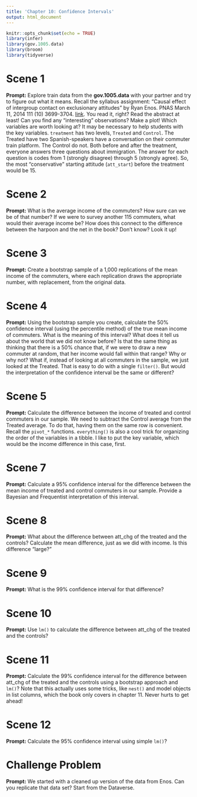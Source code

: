 ```yaml
---
title: 'Chapter 10: Confidence Intervals'
output: html_document
---
```


```r
knitr::opts_chunk$set(echo = TRUE)
library(infer)
library(gov.1005.data)
library(broom)
library(tidyverse)
```

# Scene 1

**Prompt:** Explore train data from the **gov.1005.data** with your partner and try to figure out what it means. Recall the syllabus assignment: "Causal effect of intergroup contact on exclusionary attitudes" by Ryan Enos. PNAS March 11, 2014 111 (10) 3699-3704. [link](https://www.pnas.org/content/pnas/111/10/3699.full.pdf%20). You read it, right? Read the abstract at least! Can you find any "interesting" observations? Make a plot! Which variables are worth looking at? It may be necessary to help students with the key variables. `treatment` has two levels, `Treated` and `Control`. The Treated have two Spanish-speakers have a conversation on their commuter train platform. The Control do not. Both before and after the treatment, everyone answers three questions about immigration. The answer for each question is codes from 1 (strongly disagree) through 5 (strongly agree). So, the most "conservative" starting attitude (`att_start`) before the treatment would be 15.

# Scene 2

**Prompt:** What is the average income of the commuters? How sure can we be of that number? If we were to survey another 115 commuters, what would their average income be? How does this connect to the difference between the harpoon and the net in the book? Don't know? Look it up!

# Scene 3

**Prompt:** Create a bootstrap sample of a 1,000 replications of the mean income of the commuters, where each replication draws the appropriate number, with replacement, from the original data.

# Scene 4

**Prompt:** Using the bootstrap sample you create, calculate the 50% confidence interval (using the percentile method) of the true mean income of commuters. What is the meaning of this interval? What does it tell us about the world that we did not know before? Is that the same thing as thinking that there is a 50% chance that, if we were to draw a new commuter at random, that her income would fall within that range? Why or why not? What if, instead of looking at all commuters in the sample, we just looked at the Treated. That is easy to do with a single `filter()`. But would the interpretation of the confidence interval be the same or different?


# Scene 5

**Prompt:**  Calculate  the difference between the income of treated and control commuters in our sample. We need to subtract the Control average from the Treated average. To do that, having them on the same row is convenient. Recall the `pivot_*` functions. `everything()` is also a cool trick for organizing the order of the variables in a tibble. I like to put the key variable, which would be the income difference in this case, first.

# Scene 7

**Prompt:**  Calculate a 95% confidence interval for the difference between the mean income of treated and control commuters in our sample. Provide a Bayesian and Frequentist interpretation of this interval.


# Scene 8

**Prompt:**  What about the difference between att_chg of the treated and the controls? Calculate the mean difference, just as we did with income. Is this difference "large?" 



# Scene 9

**Prompt:** What is the 99% confidence interval for that difference? 



# Scene 10

**Prompt:** Use `lm()` to calculate the difference between att_chg of the treated and the controls? 


# Scene 11

**Prompt:** Calculate the 99% confidence interval for the difference between att_chg of the treated and the controls using a bootstrap approach and `lm()`? Note that this actually uses some tricks, like `nest()` and model objects in list columns, which the book only covers in chapter 11. Never hurts to get ahead!


# Scene 12

**Prompt:** Calculate the 95% confidence interval using simple `lm()`?


# Challenge Problem

**Prompt:** We started with a cleaned up version of the data from Enos. Can you replicate that data set? Start from the Dataverse.

